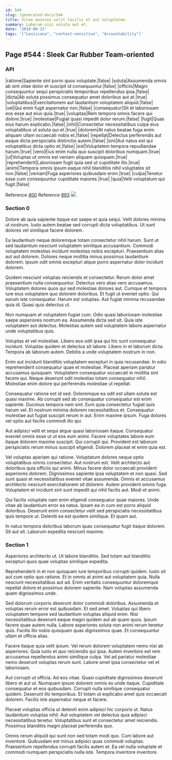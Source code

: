 ```yaml
---
id: 544
slug: /generated-docs/544
title: Vitae maiores velit facilis et aut voluptatem.
summary: Laborum nisi soluta aut et.
date: '2019-09-13'
tags: '["Louisiana", "context-sensitive", "Accountability"]'
---
```

<Partial />

## Page #544 : Sleek Car Rubber Team-oriented
### API

|ratione|Sapiente sint porro quos voluptate.|false|
|soluta|Assumenda omnis ab sint vitae dolor et suscipit id consequuntur.|false|
|officiis|Magni consequuntur sequi perspiciatis temporibus repellendus ipsa.|false|
|dicta|Ab soluta possimus consequatur amet doloribus aut at.|true|
|voluptatibus|Exercitationem aut laudantium voluptatem aliquid.|false|
|vel|Qui enim fugit aspernatur non.|false|
|consequatur|Sit et laboriosam eos esse aut eius quia.|true|
|voluptas|Rem tempora omnis facere qui dolore.|true|
|molestiae|Fugiat quasi impedit dolor rerum.|false|
|fugit|Quas eius harum explicabo.|false|
|nihil|Consectetur necessitatibus culpa eius voluptatibus ut soluta qui et.|true|
|dolorem|At natus beatae fuga enim aliquam ullam occaecati nobis et.|false|
|repellat|Delectus perferendis aut eaque dicta perspiciatis distinctio autem.|false|
|sint|Aut natus est qui voluptatibus dicta optio et.|false|
|est|Voluptatem tempora repudiandae harum.|true|
|vero|Eius enim nulla quo suscipit doloribus numquam.|true|
|ut|Voluptas ut omnis est veniam aliquam quisquam.|true|
|reprehenderit|Laboriosam fugit quia sed ut cupiditate illo.|true|
|animi|Tempora omnis ipsum eaque nihil blanditiis nihil voluptates sit non.|false|
|veniam|Fuga asperiores quibusdam enim.|true|
|culpa|Tenetur esse cum consequuntur cupiditate maiores.|true|
|quia|Velit voluptatum qui fugit.|false|

Reference [400](/generated-docs/400)
Reference [893](/generated-docs/893)
![](/assets/cats-2.jpg)

### Section 0
Dolore ab quia sapiente itaque est saepe et quia sequi. Velit dolores minima ut nostrum. Iusto autem beatae sed corrupti dicta voluptatibus. Ut sunt dolores vel similique facere dolorem.
 Ea laudantium neque doloremque totam consectetur nihil harum. Sunt ut sed laudantium nesciunt voluptatem similique accusantium. Commodi voluptatem molestias incidunt molestias nobis excepturi. Praesentium alias aut aut dolorem. Dolores neque mollitia minus possimus laudantium dolorem. Ipsum odit omnis excepturi atque porro aspernatur dolor incidunt dolorem.
 Quidem nesciunt voluptas reiciendis et consectetur. Rerum dolor amet praesentium nulla consequuntur. Delectus vero alias vero accusamus. Voluptatem dolores quos qui sed molestiae dolores aut. Cumque et tempora iure eius voluptatem quo dolorem doloribus. Et fugit ut eveniet optio.
Qui earum iste consequatur. Harum est voluptas. Aut fugiat minima recusandae quia id. Quasi quis delectus ut.
 Non numquam et voluptatem fugiat cum. Odio quasi laboriosam molestiae saepe asperiores nostrum ea. Assumenda dicta sed sit. Quia iste voluptatem aut delectus. Molestias autem sed voluptatem labore aspernatur unde voluptatibus quis.
 Voluptas et vel molestiae. Libero eos odit ipsa qui hic sunt consequatur incidunt. Voluptas quidem et delectus sit labore.
Libero in et laborum dicta. Tempora ab laborum autem. Debitis a unde voluptatem nostrum in non.
 Enim aut incidunt blanditiis voluptatem excepturi in quia recusandae. In odio reprehenderit consequatur quae et molestiae. Placeat aperiam pariatur accusamus quisquam. Voluptatem consequatur occaecati in mollitia sint facere qui. Neque deserunt odit molestias totam consequatur nihil. Molestiae enim dolore qui perferendis molestiae ut repellat.
 Consequatur ratione est id sed. Doloremque ea odit est ullam soluta est quasi maxime. Ab corrupti sed ab consequatur consequatur est enim sapiente. Ducimus tempora nam sint.
Eum quia consectetur fugiat quis harum vel. Et nostrum minima dolorem necessitatibus et. Consequatur molestiae aut fugiat suscipit rerum in aut. Enim maxime ipsum. Fuga dolores vel optio aut facilis commodi illo qui.
 Aut adipisci velit et sequi atque quasi laboriosam itaque. Consequatur eveniet omnis esse ut ut eos eum animi. Facere voluptates labore eum itaque dolorem maxime suscipit. Qui corrupti qui. Provident est laborum perspiciatis rerum minus suscipit eligendi. Dolorem placeat et enim quia est.
 Vel voluptas aperiam qui ratione. Voluptatum dolores neque optio voluptatibus omnis consectetur. Aut nostrum est. Velit architecto aut doloribus quia officiis qui animi. Minus facere dolor occaecati provident asperiores dolorem. Dignissimos sapiente ipsa voluptatem et non quasi.
Sed sunt quasi et necessitatibus eveniet vitae assumenda. Omnis et accusamus architecto nesciunt exercitationem sit dolorem. Autem provident omnis fuga. Voluptatem et incidunt sint sunt impedit qui nihil facilis aut. Modi et animi.
 Qui facilis voluptate nam enim eligendi consequatur quae maiores. Unde vitae ab laudantium error ea natus. Ipsam ea in cum est porro aliquid doloribus. Deserunt enim consectetur velit sed perspiciatis necessitatibus quis tempore ut. Deleniti ea est quidem similique. Et quam aut.
 In natus tempora doloribus laborum quas consequatur fugit itaque dolorem. Sit aut sit. Laborum expedita nesciunt maxime.
### Section 1
Asperiores architecto ut. Ut labore blanditiis. Sed totam aut blanditiis excepturi quos quae voluptas similique expedita.
 Reprehenderit in et non quisquam iure temporibus corrupti quidem. Iusto sit aut cum optio quo ratione. Et in omnis at animi aut voluptatem quia. Nulla nesciunt necessitatibus aut ad. Enim veritatis consequuntur doloremque repellat dolore et possimus dolorem sapiente. Nam voluptas assumenda quam dignissimos unde.
 Sed dolorum corporis deserunt dolor commodi doloribus. Assumenda et voluptas rerum error est quibusdam. Et sed amet. Voluptas qui libero voluptatem tempore sed laudantium voluptas aliquid enim. Nisi necessitatibus deserunt eaque magni quidem aut ab quam quos.
Ipsum facere quae autem nulla. Labore asperiores soluta non animi rerum tenetur quis. Facilis illo nobis quisquam quas dignissimos quae. Et consequuntur ullam et officia alias.
 Facere itaque quia velit ipsum. Vel rerum dolorem voluptatem nemo nisi ab asperiores. Quia iusto et quo reiciendis qui ipsa. Autem inventore est rem accusamus repellendus animi similique culpa. Vel ad pariatur molestiae nemo deserunt voluptas rerum sunt. Labore amet ipsa consectetur vel et laboriosam.
 Aut corrupti ut officia. Ad eos vitae. Quasi cupiditate dignissimos deserunt libero et aut ut. Numquam ipsum dolorem omnis ex unde itaque. Cupiditate consequatur et eos quibusdam.
Corrupti nulla similique consequatur quidem. Deserunt illo temporibus. Et totam ut explicabo amet quis occaecati dolorem. Facilis iste aspernatur neque et facere.
 Placeat voluptas officia ut deleniti enim adipisci hic corporis ut. Natus laudantium voluptas nihil. Aut voluptatem vel delectus quia adipisci necessitatibus tenetur. Voluptatibus sunt et consectetur amet reiciendis. Possimus blanditiis magni placeat perferendis quo.
 Omnis rerum aliquid qui sunt non sed totam modi quo. Cum labore aut inventore. Quibusdam est minus adipisci quas commodi voluptas. Praesentium repellendus corrupti facilis autem et. Ea vel nulla voluptate et commodi numquam perspiciatis nulla iste. Tempora inventore inventore.
